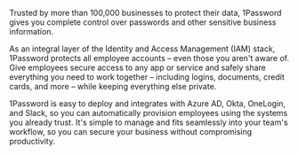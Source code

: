 Trusted by more than 100,000 businesses to protect their data, 1Password gives you complete control over passwords and other sensitive business information. 

As an integral layer of the Identity and Access Management (IAM) stack, 1Password protects all employee accounts – even those you aren't aware of. Give employees secure access to any app or service and safely share everything you need to work together – including logins, documents, credit cards, and more – while keeping everything else private.

1Password is easy to deploy and integrates with Azure AD, Okta, OneLogin, and Slack, so you can automatically provision employees using the systems you already trust. It's simple to manage and fits seamlessly into your team's workflow, so you can secure your business without compromising productivity.